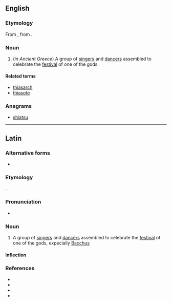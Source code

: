 ==English==

===Etymology===
From {{etyl|la|en}}, from {{der|en|grc|θίασος}}.

===Noun===
{{en-noun|thiasi}}

# (''in Ancient Greece'') A group of [[singer]]s and [[dancer]]s assembled to celebrate the [[festival]] of one of the gods

====Related terms====
* [[thiasarch]]
* [[thiasote]]

===Anagrams===
* [[shiatsu#English|shiatsu]]

----

==Latin==

===Alternative forms===
* {{alter|la|thyasus}}

===Etymology===
{{bor|la|grc|θῐ́ᾰσος}}.

===Pronunciation===
* {{la-IPA}}

===Noun===
{{la-noun|thiasus|thiasī|m|second}}

# A group of [[singer]]s and [[dancer]]s assembled to celebrate the [[festival]] of one of the gods, expecially [[Bacchus]]

====Inflection====
{{la-decl-2nd|thias}}

===References===
* {{R:L&S}}
* {{R:Elementary Lewis}}
* {{R:Gaffiot}}
* {{R:Peck}}